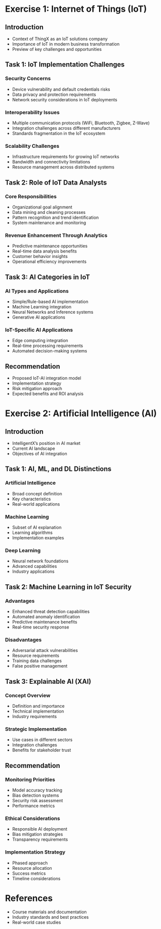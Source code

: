 # Exercise 1: Internet of Things (IoT)

## Introduction
* Context of ThingX as an IoT solutions company
* Importance of IoT in modern business transformation
* Preview of key challenges and opportunities

## Task 1: IoT Implementation Challenges

### Security Concerns
* Device vulnerability and default credentials risks
* Data privacy and protection requirements
* Network security considerations in IoT deployments

### Interoperability Issues
* Multiple communication protocols (WiFi, Bluetooth, Zigbee, Z-Wave)
* Integration challenges across different manufacturers
* Standards fragmentation in the IoT ecosystem

### Scalability Challenges
* Infrastructure requirements for growing IoT networks
* Bandwidth and connectivity limitations
* Resource management across distributed systems

## Task 2: Role of IoT Data Analysts

### Core Responsibilities
* Organizational goal alignment
* Data mining and cleaning processes
* Pattern recognition and trend identification
* System maintenance and monitoring

### Revenue Enhancement Through Analytics
* Predictive maintenance opportunities
* Real-time data analysis benefits
* Customer behavior insights
* Operational efficiency improvements

## Task 3: AI Categories in IoT

### AI Types and Applications
* Simple/Rule-based AI implementation
* Machine Learning integration
* Neural Networks and Inference systems
* Generative AI applications

### IoT-Specific AI Applications
* Edge computing integration
* Real-time processing requirements
* Automated decision-making systems

## Recommendation
* Proposed IoT-AI integration model
* Implementation strategy
* Risk mitigation approach
* Expected benefits and ROI analysis

# Exercise 2: Artificial Intelligence (AI)

## Introduction
* IntelligentX's position in AI market
* Current AI landscape
* Objectives of AI integration

## Task 1: AI, ML, and DL Distinctions

### Artificial Intelligence
* Broad concept definition
* Key characteristics
* Real-world applications

### Machine Learning
* Subset of AI explanation
* Learning algorithms
* Implementation examples

### Deep Learning
* Neural network foundations
* Advanced capabilities
* Industry applications

## Task 2: Machine Learning in IoT Security

### Advantages
* Enhanced threat detection capabilities
* Automated anomaly identification
* Predictive maintenance benefits
* Real-time security response

### Disadvantages
* Adversarial attack vulnerabilities
* Resource requirements
* Training data challenges
* False positive management

## Task 3: Explainable AI (XAI)

### Concept Overview
* Definition and importance
* Technical implementation
* Industry requirements

### Strategic Implementation
* Use cases in different sectors
* Integration challenges
* Benefits for stakeholder trust

## Recommendation

### Monitoring Priorities
* Model accuracy tracking
* Bias detection systems
* Security risk assessment
* Performance metrics

### Ethical Considerations
* Responsible AI deployment
* Bias mitigation strategies
* Transparency requirements

### Implementation Strategy
* Phased approach
* Resource allocation
* Success metrics
* Timeline considerations

# References
* Course materials and documentation
* Industry standards and best practices
* Real-world case studies